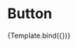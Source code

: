
<Meta title="Components/Atoms/Button" component={Button} />

# Button


<Canvas>
  <Story
    name="Default"
    args={{
      children: 'Button text',
    }}
  >
    {Template.bind({})}
  </Story>
</Canvas>

<ArgsTable story="Default" />
